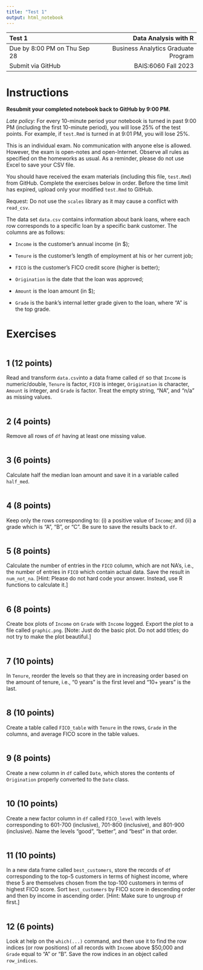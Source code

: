 ---
title: "Test 1"
output: html_notebook
---

| Test 1                         |                Data Analysis with R |
| :---                           |                                ---: |
| Due by 8:00 PM on Thu Sep 28   | Business Analytics Graduate Program |
| Submit via GitHub              |                 BAIS:6060 Fall 2023 |

# Instructions

**Resubmit your completed notebook back to GitHub by 9:00 PM.**

*Late policy:* For every 10-minute period your notebook is turned in
past 9:00 PM (including the first 10-minute period), you will lose 25%
of the test points. For example, if `test.Rmd` is turned in at 9:01 PM,
you will lose 25%.

This is an individual exam. No communication with anyone else is
allowed. However, the exam is open-notes and open-Internet. Observe all
rules as specified on the homeworks as usual. As a reminder, please do
not use Excel to save your CSV file.

You should have received the exam materials (including this file,
`test.Rmd`) from GitHub. Complete the exercises below in order. Before the
time limit has expired, upload only your modified `test.Rmd` to GitHub.

Request: Do not use the `scales` library as it may cause a conflict with
`read_csv`.

The data set `data.csv` contains information about bank loans, where each
row corresponds to a specific loan by a specific bank customer. The columns
are as follows:

- `Income` is the customer's annual income (in $);

- `Tenure` is the customer's length of employment at his or her current
job;

- `FICO` is the customer's FICO credit score (higher is better);

- `Origination` is the date that the loan was approved;

- `Amount` is the loan amount (in $);
 
- `Grade` is the bank's internal letter grade given to the loan, where
"A" is the top grade.

# Exercises

```{r}

```

## 1 (12 points)

Read and transform `data.csv `into a data frame called `df` so that
`Income` is numeric/double, `Tenure` is factor, `FICO` is integer,
`Origination` is character, `Amount` is integer, and `Grade` is factor.
Treat the empty string, "NA", and "n/a" as missing values.

```{r}

```

## 2 (4 points)

Remove all rows of `df` having at least one missing value.

```{r}

```

## 3 (6 points)

Calculate half the median loan amount and save it in a variable called
`half_med`.

```{r}

```

## 4 (8 points)

Keep only the rows corresponding to: (i) a positive value of `Income`;
and (ii) a grade which is "A", "B", or "C". Be sure to save the results
back to `df`.

```{r}

```

## 5 (8 points)

Calculate the number of entries in the `FICO` column, which are not
NA's, i.e., the number of entries in `FICO` which contain actual data.
Save the result in `num_not_na`. [Hint: Please do not hard code your
answer. Instead, use R functions to calculate it.]

```{r}

```

## 6 (8 points)

Create box plots of `Income` on `Grade` with `Income` logged. Export the
plot to a file called `graphic.png`. [Note: Just do the basic plot. Do
not add titles; do not try to make the plot beautiful.]

```{r}

```

## 7 (10 points)

In `Tenure`, reorder the levels so that they are in increasing order
based on the amount of tenure, i.e., "0 years" is the first level and
"10+ years" is the last.

```{r}

```

## 8 (10 points)

Create a table called `FICO_table` with `Tenure` in the rows, `Grade` in
the columns, and average FICO score in the table values.

```{r}

```

## 9 (8 points)

Create a new column in `df` called `Date`, which stores the contents of
`Origination` properly converted to the `Date` class.

```{r}

```

## 10 (10 points)

Create a new factor column in `df` called `FICO_level` with levels
corresponding to 601-700 (inclusive), 701-800 (inclusive), and 801-900
(inclusive). Name the levels "good", "better", and "best" in that order.

```{r}

```

## 11 (10 points)

In a new data frame called `best_customers`, store the records of `df`
corresponding to the top-5 customers in terms of highest income, where
these 5 are themselves chosen from the top-100 customers in terms of
highest FICO score. Sort `best_customers` by FICO score in descending
order and then by income in ascending order. [Hint: Make sure to ungroup
`df` first.]

```{r}

```

## 12 (6 points)

Look at help on the `which(...)` command, and then use it to find the
row indices (or row positions) of all records with `Income` above
$50,000 and `Grade` equal to "A" or "B". Save the row indices in an
object called `row_indices`.

```{r}

```
